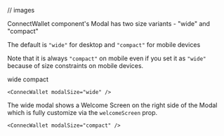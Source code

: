// images

ConnectWallet component's Modal has two size variants - "wide" and "compact"

The default is `"wide"` for desktop and `"compact"` for mobile devices

Note that it is always `"compact"` on mobile even if you set it as `"wide"` because of size constraints on mobile devices.

<Tabs defaultValue='wide'>
  <TabsList>
    <TabsTrigger value='wide'> wide </TabsTrigger>
    <TabsTrigger value='compact'> compact </TabsTrigger>
  </TabsList>

<TabsContent value='wide'>

```tsx
<ConnecWallet modalSize="wide" />
```

The wide modal shows a Welcome Screen on the right side of the Modal which is fully customize via the `welcomeScreen` prop.

<DocImage src={ConnectWalletDarkWideImage} />

</TabsContent>

<TabsContent value='compact'>

```tsx
<ConnecWallet modalSize="compact" />
```

<DocImage src={ConnectWalletDarkCompactImage} />

</TabsContent>
</Tabs>
